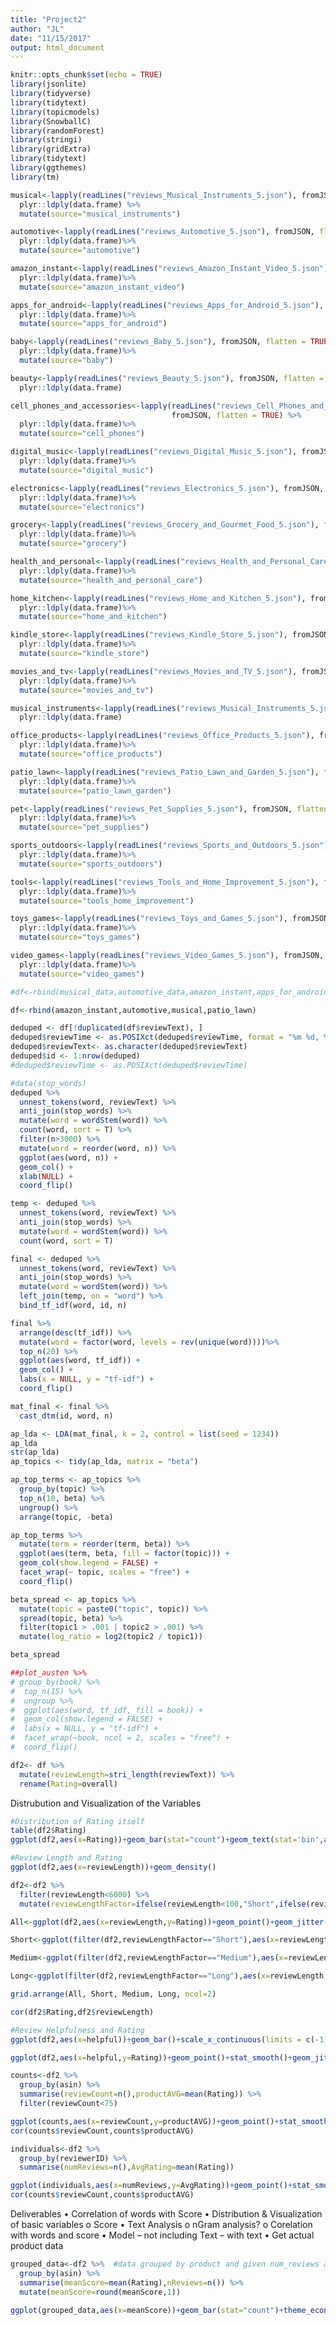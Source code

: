 ```yaml
---
title: "Project2"
author: "JL"
date: "11/15/2017"
output: html_document
---
```


```r
knitr::opts_chunk$set(echo = TRUE)
library(jsonlite)
library(tidyverse)
library(tidytext)
library(topicmodels)
library(SnowballC)
library(randomForest)
library(stringi)
library(gridExtra)
library(tidytext)
library(ggthemes)
library(tm)
```

```r
musical<-lapply(readLines("reviews_Musical_Instruments_5.json"), fromJSON, flatten = TRUE) %>% 
  plyr::ldply(data.frame) %>% 
  mutate(source="musical_instruments")

automotive<-lapply(readLines("reviews_Automotive_5.json"), fromJSON, flatten = TRUE) %>% 
  plyr::ldply(data.frame)%>% 
  mutate(source="automotive")

amazon_instant<-lapply(readLines("reviews_Amazon_Instant_Video_5.json"), fromJSON, flatten = TRUE) %>% 
  plyr::ldply(data.frame)%>% 
  mutate(source="amazon_instant_video")

apps_for_android<-lapply(readLines("reviews_Apps_for_Android_5.json"), fromJSON, flatten = TRUE) %>% 
  plyr::ldply(data.frame)%>% 
  mutate(source="apps_for_android")

baby<-lapply(readLines("reviews_Baby_5.json"), fromJSON, flatten = TRUE) %>% 
  plyr::ldply(data.frame)%>% 
  mutate(source="baby")

beauty<-lapply(readLines("reviews_Beauty_5.json"), fromJSON, flatten = TRUE) %>% 
  plyr::ldply(data.frame)

cell_phones_and_accessories<-lapply(readLines("reviews_Cell_Phones_and_Accessories_5.json"), 
                                    fromJSON, flatten = TRUE) %>% 
  plyr::ldply(data.frame)%>% 
  mutate(source="cell_phones")

digital_music<-lapply(readLines("reviews_Digital_Music_5.json"), fromJSON, flatten = TRUE) %>% 
  plyr::ldply(data.frame)%>% 
  mutate(source="digital_music")

electronics<-lapply(readLines("reviews_Electronics_5.json"), fromJSON, flatten = TRUE) %>% 
  plyr::ldply(data.frame)%>% 
  mutate(source="electronics")

grocery<-lapply(readLines("reviews_Grocery_and_Gourmet_Food_5.json"), fromJSON, flatten = TRUE) %>% 
  plyr::ldply(data.frame)%>% 
  mutate(source="grocery")

health_and_personal<-lapply(readLines("reviews_Health_and_Personal_Care_5.json"), fromJSON, flatten = TRUE) %>% 
  plyr::ldply(data.frame)%>% 
  mutate(source="health_and_personal_care")

home_kitchen<-lapply(readLines("reviews_Home_and_Kitchen_5.json"), fromJSON, flatten = TRUE) %>% 
  plyr::ldply(data.frame)%>% 
  mutate(source="home_and_kitchen")

kindle_store<-lapply(readLines("reviews_Kindle_Store_5.json"), fromJSON, flatten = TRUE) %>% 
  plyr::ldply(data.frame)%>% 
  mutate(source="kindle_store")

movies_and_tv<-lapply(readLines("reviews_Movies_and_TV_5.json"), fromJSON, flatten = TRUE) %>% 
  plyr::ldply(data.frame)%>% 
  mutate(source="movies_and_tv")

musical_instruments<-lapply(readLines("reviews_Musical_Instruments_5.json"), fromJSON, flatten = TRUE) %>% 
  plyr::ldply(data.frame)

office_products<-lapply(readLines("reviews_Office_Products_5.json"), fromJSON, flatten = TRUE) %>% 
  plyr::ldply(data.frame)%>% 
  mutate(source="office_products")

patio_lawn<-lapply(readLines("reviews_Patio_Lawn_and_Garden_5.json"), fromJSON, flatten = TRUE) %>% 
  plyr::ldply(data.frame)%>% 
  mutate(source="patio_lawn_garden")

pet<-lapply(readLines("reviews_Pet_Supplies_5.json"), fromJSON, flatten = TRUE) %>% 
  plyr::ldply(data.frame)%>% 
  mutate(source="pet_supplies")

sports_outdoors<-lapply(readLines("reviews_Sports_and_Outdoors_5.json"), fromJSON, flatten = TRUE) %>% 
  plyr::ldply(data.frame)%>% 
  mutate(source="sports_outdoors")

tools<-lapply(readLines("reviews_Tools_and_Home_Improvement_5.json"), fromJSON, flatten = TRUE) %>% 
  plyr::ldply(data.frame)%>% 
  mutate(source="tools_home_improvement")

toys_games<-lapply(readLines("reviews_Toys_and_Games_5.json"), fromJSON, flatten = TRUE) %>% 
  plyr::ldply(data.frame)%>% 
  mutate(source="toys_games")

video_games<-lapply(readLines("reviews_Video_Games_5.json"), fromJSON, flatten = TRUE) %>% 
  plyr::ldply(data.frame)%>% 
  mutate(source="video_games")

#df<-rbind(musical_data,automotive_data,amazon_instant,apps_for_android,baby,beauty,cell_phones_and_accessories,digital_music,electronics,grocery,health_and_personal,home_kitchen,kindle_store,movies_and_tv,musical_instruments,office_products,patio_lawn,pet,sports_outdoors,tools,toys_games,video_games)

df<-rbind(amazon_instant,automotive,musical,patio_lawn)
```

```r
deduped <- df[!duplicated(df$reviewText), ]
deduped$reviewTime <- as.POSIXct(deduped$reviewTime, format = "%m %d, %Y", tz = "EST")
deduped$reviewText<- as.character(deduped$reviewText)
deduped$id <- 1:nrow(deduped)
#deduped$reviewTime <- as.POSIXct(deduped$reviewTime)
```

```r
#data(stop_words)
deduped %>%
  unnest_tokens(word, reviewText) %>%
  anti_join(stop_words) %>%
  mutate(word = wordStem(word)) %>%
  count(word, sort = T) %>%
  filter(n>3000) %>%
  mutate(word = reorder(word, n)) %>%
  ggplot(aes(word, n)) + 
  geom_col() +
  xlab(NULL) +
  coord_flip()
```

```r

temp <- deduped %>%
  unnest_tokens(word, reviewText) %>%
  anti_join(stop_words) %>%
  mutate(word = wordStem(word)) %>%
  count(word, sort = T)

final <- deduped %>%
  unnest_tokens(word, reviewText) %>%
  anti_join(stop_words) %>%
  mutate(word = wordStem(word)) %>%
  left_join(temp, on = "word") %>%
  bind_tf_idf(word, id, n)

final %>%
  arrange(desc(tf_idf)) %>%
  mutate(word = factor(word, levels = rev(unique(word))))%>% 
  top_n(20) %>%
  ggplot(aes(word, tf_idf)) +
  geom_col() +
  labs(x = NULL, y = "tf-idf") +
  coord_flip()


```

```r
mat_final <- final %>%
  cast_dtm(id, word, n)

ap_lda <- LDA(mat_final, k = 2, control = list(seed = 1234))
ap_lda
str(ap_lda)
ap_topics <- tidy(ap_lda, matrix = "beta")

ap_top_terms <- ap_topics %>%
  group_by(topic) %>%
  top_n(10, beta) %>%
  ungroup() %>%
  arrange(topic, -beta)

ap_top_terms %>%
  mutate(term = reorder(term, beta)) %>%
  ggplot(aes(term, beta, fill = factor(topic))) +
  geom_col(show.legend = FALSE) +
  facet_wrap(~ topic, scales = "free") +
  coord_flip()

beta_spread <- ap_topics %>%
  mutate(topic = paste0("topic", topic)) %>%
  spread(topic, beta) %>%
  filter(topic1 > .001 | topic2 > .001) %>%
  mutate(log_ratio = log2(topic2 / topic1))

beta_spread
```

```r
##plot_austen %>% 
# group_by(book) %>% 
#  top_n(15) %>% 
#  ungroup %>%
#  ggplot(aes(word, tf_idf, fill = book)) +
#  geom_col(show.legend = FALSE) +
#  labs(x = NULL, y = "tf-idf") +
#  facet_wrap(~book, ncol = 2, scales = "free") +
#  coord_flip()
```


```r
df2<- df %>% 
  mutate(reviewLength=stri_length(reviewText)) %>% 
  rename(Rating=overall)
```



Distrubution and Visualization of the Variables

```r
#Distribution of Rating itself
table(df2$Rating)
ggplot(df2,aes(x=Rating))+geom_bar(stat="count")+geom_text(stat='bin',aes(label=..count..),vjust=-1,binwidth=1)+ggtitle("Ratings Distribution")
```


```r
#Review Length and Rating
ggplot(df2,aes(x=reviewLength))+geom_density()

df2<-df2 %>% 
  filter(reviewLength<6000) %>% 
  mutate(reviewLengthFactor=ifelse(reviewLength<100,"Short",ifelse(reviewLength<1000,"Medium","Long")))

All<-ggplot(df2,aes(x=reviewLength,y=Rating))+geom_point()+geom_jitter()+stat_smooth(method="gam")+ggtitle("ReviewLength vs Rating (out of 5) for all reviews")

Short<-ggplot(filter(df2,reviewLengthFactor=="Short"),aes(x=reviewLength,y=Rating))+geom_point()+geom_jitter()+stat_smooth(method="lm")+ggtitle("ReviewLength vs Rating (out of 5) for short reviews")

Medium<-ggplot(filter(df2,reviewLengthFactor=="Medium"),aes(x=reviewLength,y=Rating))+geom_point()+geom_jitter()+stat_smooth(method="lm")+ggtitle("ReviewLength vs Rating (out of 5) for medium length reviews")

Long<-ggplot(filter(df2,reviewLengthFactor=="Long"),aes(x=reviewLength,y=Rating))+geom_point()+geom_jitter()+stat_smooth(method="lm")+ggtitle("ReviewLength vs Rating (out of 5) for long reviews")

grid.arrange(All, Short, Medium, Long, ncol=2)

cor(df2$Rating,df2$reviewLength)
```

```r
#Review Helpfulness and Rating
ggplot(df2,aes(x=helpful))+geom_bar()+scale_x_continuous(limits = c(-1, 25)) #maxed out at 25 to give a sense of scale

ggplot(df2,aes(x=helpful,y=Rating))+geom_point()+stat_smooth()+geom_jitter()+scale_x_continuous(limits=c(-1,25))
```

```r
counts<-df2 %>%
  group_by(asin) %>% 
  summarise(reviewCount=n(),productAVG=mean(Rating)) %>% 
  filter(reviewCount<75)

ggplot(counts,aes(x=reviewCount,y=productAVG))+geom_point()+stat_smooth()
cor(counts$reviewCount,counts$productAVG)
```

```r
individuals<-df2 %>%
  group_by(reviewerID) %>% 
  summarise(numReviews=n(),AvgRating=mean(Rating))

ggplot(individuals,aes(x=numReviews,y=AvgRating))+geom_point()+stat_smooth()
cor(counts$reviewCount,counts$productAVG)
```

Deliverables
•	Correlation of words with Score
•	Distribution & Visualization of basic variables
o	Score
•	Text Analysis
o	nGram analysis?
o	Corelation with words and score
•	Model – not including Text – with text
•	Get actual product data



```r
grouped_data<-df2 %>%  #data grouped by product and given num_reviews and num_score
  group_by(asin) %>% 
  summarise(meanScore=mean(Rating),nReviews=n()) %>% 
  mutate(meanScore=round(meanScore,1))

ggplot(grouped_data,aes(x=meanScore))+geom_bar(stat="count")+theme_economist()

```

